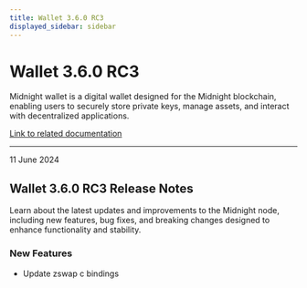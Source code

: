 ```yaml
---
title: Wallet 3.6.0 RC3
displayed_sidebar: sidebar
---
```


# Wallet 3.6.0 RC3

Midnight wallet is a digital wallet designed for the Midnight blockchain, enabling users to securely store private keys, manage assets, and interact with decentralized applications.

[Link to related documentation](../../learn/introduction/wallets)

---

<div 
  style={{
    marginTop: '0',
    fontSize: '1rem',
    fontWeight: 'normal',
    marginBottom: '0.5rem'
  }}
>
  11 June 2024
</div>

## Wallet 3.6.0 RC3 Release Notes

Learn about the latest updates and improvements to the Midnight node, including new features, bug fixes, and breaking changes designed to enhance functionality and stability.

### New Features

- Update zswap c bindings